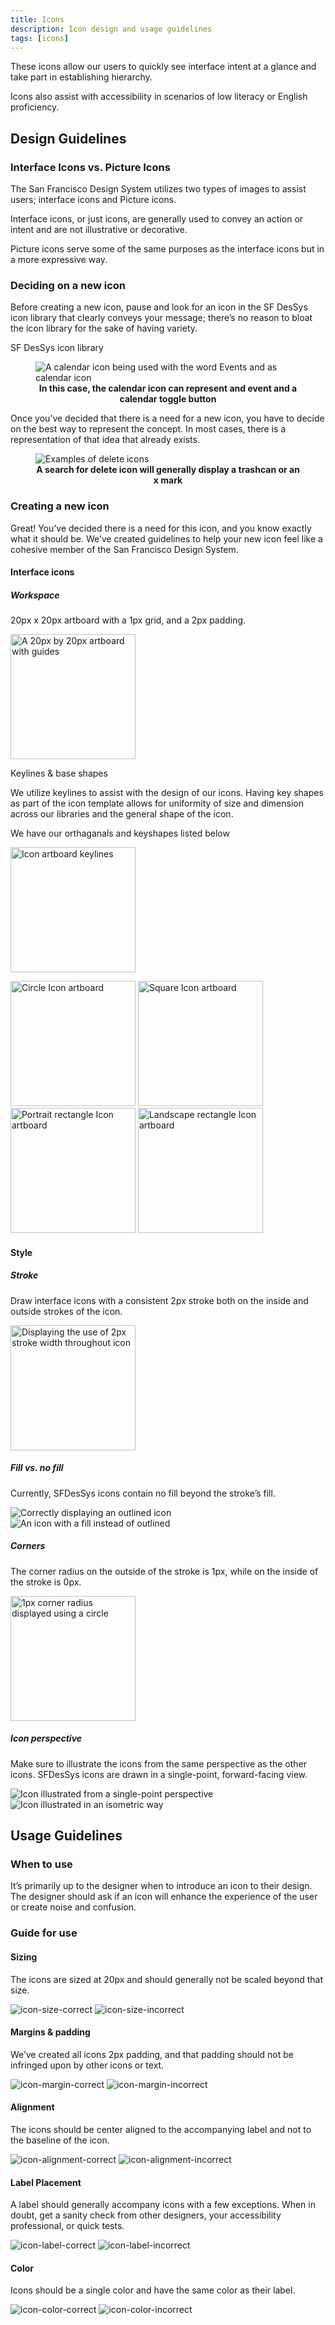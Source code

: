 ```yaml
---
title: Icons
description: Icon design and usage guidelines
tags: [icons]
---
```


These icons allow our users to quickly see interface intent at a glance and take part in establishing hierarchy.

Icons also assist with accessibility in scenarios of low literacy or English proficiency.

## Design Guidelines

### Interface Icons vs. Picture Icons

The San Francisco Design System utilizes two types of images to assist users; interface icons and Picture icons.

Interface icons, or just icons, are generally used to convey an action or intent and are not illustrative or decorative.

Picture icons serve some of the same purposes as the interface icons but in a more expressive way.

### Deciding on a new icon

Before creating a new icon, pause and look for an icon in the SF DesSys icon library that clearly conveys your message; there’s no reason to bloat the icon library for the sake of having variety.

<DocsBigLink to="/libraries/icons/">SF DesSys icon library</DocsBigLink>

<figure>
  <img
    className="w-1/1"
    alt="A calendar icon being used with the word Events and as calendar icon"
    src="https://user-images.githubusercontent.com/957314/152218822-6ca3e515-61df-4450-b287-9db715513ea0.png"
  />
  <figcaption align="center">
    <b>
      In this case, the calendar icon can represent and event and a calendar
      toggle button
    </b>
  </figcaption>
</figure>

Once you’ve decided that there is a need for a new icon, you have to decide on the best way to represent the concept. In most cases, there is a representation of that idea that already exists.

<figure>
  <img
    className="w-1/1"
    alt="Examples of delete icons"
    src="https://user-images.githubusercontent.com/957314/151464294-ac829556-2d12-49bb-b48d-14098d5dce13.png"
  />
  <figcaption align="center">
    <b>
      A search for delete icon will generally display a trashcan or an x mark
    </b>
  </figcaption>
</figure>

### Creating a new icon

Great! You’ve decided there is a need for this icon, and you know exactly what it should be. We’ve created guidelines to help your new icon feel like a cohesive member of the San Francisco Design System.

#### Interface icons

##### Workspace

20px x 20px artboard with a 1px grid, and a 2px padding.

<img
  width="200"
  alt="A 20px by 20px artboard with guides"
  src="https://user-images.githubusercontent.com/957314/151464344-9e35ce06-6602-4d9b-bc5f-cffd3f032d04.png"
/>

Keylines & base shapes

We utilize keylines to assist with the design of our icons. Having key shapes as part of the icon template allows for uniformity of size and dimension across our libraries and the general shape of the icon.

We have our orthaganals and keyshapes listed below

<img
  width="200"
  alt="Icon artboard keylines"
  src="https://user-images.githubusercontent.com/957314/151464591-dbf2724d-0cd9-45f2-b235-ef9a2634eb3b.png"
/>

<img
  width="200"
  alt="Circle Icon artboard"
  src="https://user-images.githubusercontent.com/957314/151464587-ea791823-872e-44d6-bdd1-9d5cf7f7ff7d.png"
/>
<img
  width="200"
  alt="Square Icon artboard"
  src="https://user-images.githubusercontent.com/957314/151464590-b9caa719-685a-47c8-aca6-b930b595ffe7.png"
/>
<img
  width="200"
  alt="Portrait rectangle Icon artboard"
  src="https://user-images.githubusercontent.com/957314/151464589-20fe39fb-6553-4863-b1d7-81bc7d88e455.png"
/>
<img
  width="200"
  alt="Landscape rectangle Icon artboard"
  src="https://user-images.githubusercontent.com/957314/151464588-4e40b571-f8bb-4538-8c6f-a47957339b31.png"
/>

#### Style

##### Stroke

Draw interface icons with a consistent 2px stroke both on the inside and outside strokes of the icon.

<img
  width="200"
  alt="Displaying the use of 2px stroke width throughout icon"
  src="https://user-images.githubusercontent.com/957314/151464770-67b3f744-8b1a-48e0-91f5-8eb61fd680bf.png"
/>

##### Fill vs. no fill

Currently, SFDesSys icons contain no fill beyond the stroke’s fill.

<DoDont>
  <Do reasons={["Icon is drawn with a stroke only"]}>
    <img
      className="w-1/1"
      alt="Correctly displaying an outlined icon"
      src="https://user-images.githubusercontent.com/957314/151464853-902b51be-0c6b-4794-b79e-ab711ac32329.png"
    />
  </Do>
  <Dont reasons={["The icon should not be filled with color"]}>
    <img
      className="w-1/1"
      alt="An icon with a fill instead of outlined"
      src="https://user-images.githubusercontent.com/957314/151464961-e526f296-bb78-45a0-8321-bc5c210792cb.png"
    />
  </Dont>
</DoDont>

##### Corners

The corner radius on the outside of the stroke is 1px, while on the inside of the stroke is 0px.

<img
  width="200"
  alt="1px corner radius displayed using a circle"
  src="https://user-images.githubusercontent.com/957314/151464813-5acc3f81-da90-49fe-99a6-d8519bbc4fe1.png"
/>

##### Icon perspective

Make sure to illustrate the icons from the same perspective as the other icons. SFDesSys icons are drawn in a single-point, forward-facing view.

<DoDont>
  <Do reasons={["Icons should be drawn from a single point"]}>
    <img
      className="w-1/1"
      alt="Icon illustrated from a single-point perspective"
      src="https://user-images.githubusercontent.com/957314/151465020-1a5c43cc-ba9f-4731-b6ee-b76cfe553a9d.png"
    />
  </Do>
  <Dont reasons={["Icon is drawn in an isometric style"]}>
    <img
      className="w-1/1"
      alt="Icon illustrated in an isometric way"
      src="https://user-images.githubusercontent.com/957314/151465093-5b4e364d-793b-464b-86e3-ac34465c2cb2.png"
    />
  </Dont>
</DoDont>

## Usage Guidelines

### When to use

It’s primarily up to the designer when to introduce an icon to their design. The designer should ask if an icon will enhance the experience of the user or create noise and confusion.

### Guide for use

#### Sizing

The icons are sized at 20px and should generally not be scaled beyond that size.

<DoDont>
  <Do reasons={["Icon is implemented at 20px"]}>
    <img
      className="w-1/1"
      alt="icon-size-correct"
      src="https://user-images.githubusercontent.com/957314/151465258-0f916e68-b94b-4183-9853-2aa8805f3ea6.png"
    />
  </Do>
  <Dont reasons={["Icon has been scaled beyond the recommended 20px"]}>
    <img
      className="w-1/1"
      alt="icon-size-incorrect"
      src="https://user-images.githubusercontent.com/957314/151465276-4ee44c10-dbfc-435f-83a0-e0ba1e342f7a.png"
    />
  </Dont>
</DoDont>

#### Margins & padding

We’ve created all icons 2px padding, and that padding should not be infringed upon by other icons or text.

<DoDont>
  <Do reasons={["The right padding of the icon is respected"]}>
    <img
      className="w-1/1"
      alt="icon-margin-correct"
      src="https://user-images.githubusercontent.com/957314/151465295-84677aab-e5f0-4c66-8935-00b3c4c7d4ac.png"
    />
  </Do>
  <Dont
    reasons={[
      "The right padding on the icon has been ignored and crowds the label",
    ]}
  >
    <img
      className="w-1/1"
      alt="icon-margin-incorrect"
      src="https://user-images.githubusercontent.com/957314/151465312-a47a07b4-e280-4e94-9415-c2a3fb7933cc.png"
    />
  </Dont>
</DoDont>

#### Alignment

The icons should be center aligned to the accompanying label and not to the baseline of the icon.

<DoDont>
  <Do reasons={["Icon is center aligned with the label"]}>
    <img
      className="w-1/1"
      alt="icon-alignment-correct"
      src="https://user-images.githubusercontent.com/957314/151465336-51e25205-6332-4d40-b7ff-4e6b3778fc3c.png"
    />
  </Do>
  <Dont reasons={["The icon and text should not sit on the same baseline"]}>
    <img
      className="w-1/1"
      alt="icon-alignment-incorrect"
      src="https://user-images.githubusercontent.com/957314/151465355-161d8d63-27e7-4836-b174-7b583dec1202.png"
    />
  </Dont>
</DoDont>

#### Label Placement

A label should generally accompany icons with a few exceptions. When in doubt, get a sanity check from other designers, your accessibility professional, or quick tests.

<DoDont>
  <Do reasons={["An uncommon icon has an accompanying label for clarity"]}>
    <img
      className="w-1/1"
      alt="icon-label-correct"
      src="https://user-images.githubusercontent.com/957314/151465383-ed53a872-1579-4f89-8a8b-c492735e7e09.png"
    />
  </Do>
  <Dont
    reasons={[
      "The icon is alone in the button and its purpose may not be clear",
    ]}
  >
    <img
      className="w-1/1"
      alt="icon-label-incorrect"
      src="https://user-images.githubusercontent.com/957314/151465406-0c81e84a-5916-4d44-8a20-66c8d6b36142.png"
    />
  </Dont>
</DoDont>

#### Color

Icons should be a single color and have the same color as their label.

<DoDont>
  <Do reasons={["The icon and label are both the same slate blue"]}>
    <img
      className="w-1/1"
      alt="icon-color-correct"
      src="https://user-images.githubusercontent.com/957314/151465434-449ccd31-a1e4-48f5-a8b6-38f9b87632b1.png"
    />
  </Do>
  <Dont reasons={["The icon's color should be updated to match the label"]}>
    <img
      className="w-1/1"
      alt="icon-color-incorrect"
      src="https://user-images.githubusercontent.com/957314/151465468-c3ca2ba3-5c91-4768-a4a0-3bce6b976eef.png"
    />
  </Dont>
</DoDont>

